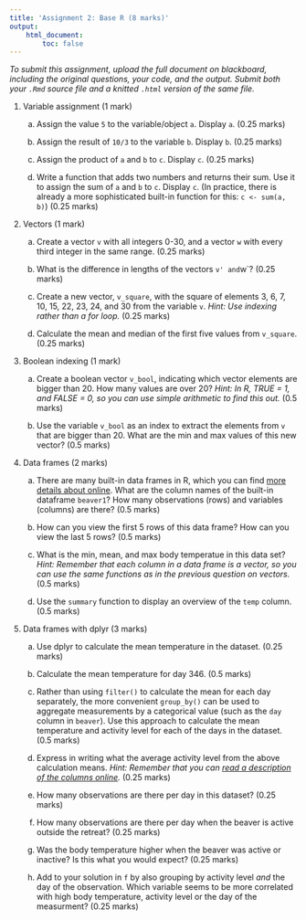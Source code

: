 ```yaml
---
title: 'Assignment 2: Base R (8 marks)'
output:
    html_document:
        toc: false
---
```


*To submit this assignment, upload the full document on blackboard,
including the original questions, your code, and the output. Submit both
your `.Rmd` source file and a knitted `.html` version of the same file.*

1.  Variable assignment (1 mark)

    a.  Assign the value `5` to the variable/object `a`. Display `a`.
        (0.25 marks)

    b.  Assign the result of `10/3` to the variable `b`. Display `b`.
        (0.25 marks)

    c.  Assign the product of `a` and `b` to `c`. Display `c`. (0.25
        marks)

    d.  Write a function that adds two numbers and returns their sum.
        Use it to assign the sum of `a` and `b` to `c`. Display `c`. (In
        practice, there is already a more sophisticated built-in
        function for this: `c <- sum(a, b)`) (0.25 marks)

2.  Vectors (1 mark)

    a.  Create a vector `v` with all integers 0-30, and a vector `w`
        with every third integer in the same range. (0.25 marks)

    b.  What is the difference in lengths of the vectors `v' and`w\`?
        (0.25 marks)

    c.  Create a new vector, `v_square`, with the square of elements 3,
        6, 7, 10, 15, 22, 23, 24, and 30 from the variable `v`. *Hint:
        Use indexing rather than a for loop.* (0.25 marks)

    d.  Calculate the mean and median of the first five values from
        `v_square`. (0.25 marks)

3.  Boolean indexing (1 mark)

    a.  Create a boolean vector `v_bool`, indicating which vector
        elements are bigger than 20. How many values are over 20? *Hint:
        In R, TRUE = 1, and FALSE = 0, so you can use simple arithmetic
        to find this out.* (0.5 marks)

    b.  Use the variable `v_bool` as an index to extract the elements
        from `v` that are bigger than 20. What are the min and max
        values of this new vector? (0.5 marks)

4.  Data frames (2 marks)

    a.  There are many built-in data frames in R, which you can find
        [more details about
        online](https://stat.ethz.ch/R-manual/R-devel/library/datasets/html/00Index.html).
        What are the column names of the built-in dataframe `beaver1`?
        How many observations (rows) and variables (columns) are there?
        (0.5 marks)

    b.  How can you view the first 5 rows of this data frame? How can
        you view the last 5 rows? (0.5 marks)

    c.  What is the min, mean, and max body temperatue in this data set?
        *Hint: Remember that each column in a data frame is a vector, so
        you can use the same functions as in the previous question on
        vectors.* (0.5 marks)

    d.  Use the `summary` function to display an overview of the `temp`
        column. (0.5 marks)

5.  Data frames with dplyr (3 marks)

    a.  Use dplyr to calculate the mean temperature in the dataset.
        (0.25 marks)

    b.  Calculate the mean temperature for day 346. (0.5 marks)

    c.  Rather than using `filter()` to calculate the mean for each day
        separately, the more convenient `group_by()` can be used to
        aggregate measurements by a categorical value (such as the `day`
        column in `beaver`). Use this approach to calculate the mean
        temperature and activity level for each of the days in the
        dataset. (0.5 marks)

    d.  Express in writing what the average activity level from the
        above calculation means. *Hint: Remember that you can [read a
        description of the columns
        online](https://stat.ethz.ch/R-manual/R-devel/library/datasets/html/00Index.html).*
        (0.25 marks)

    e.  How many observations are there per day in this dataset? (0.25
        marks)

    f.  How many observations are there per day when the beaver is
        active outside the retreat? (0.25 marks)

    g.  Was the body temperature higher when the beaver was active or
        inactive? Is this what you would expect? (0.25 marks)

    h.  Add to your solution in `f` by also grouping by activity level
        *and* the day of the observation. Which variable seems to be
        more correlated with high body temperature, activity level or
        the day of the measurment? (0.25 marks)
